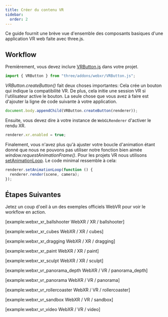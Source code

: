 ```yaml
---
title: Créer du contenu VR
sidebar:
  order: 2
---
```


Ce guide fournit une brève vue d'ensemble des composants basiques d'une application VR web
faite avec three.js.

## Workflow

Premièrement, vous devez inclure [ VRButton.js](https://github.com/mrdoob/three.js/blob/master/examples/jsm/webxr/VRButton.js)
dans votre projet.

```javascript
import { VRButton } from "three/addons/webxr/VRButton.js";
```

_VRButton.createButton()_ fait deux choses importantes: Cela crée un bouton qui indique
la compatibilité VR. De plus, cela initie une session VR si l'utilisateur active le bouton. La seule chose que vous avez
à faire est d'ajouter la ligne de code suivante à votre application.

```javascript
document.body.appendChild(VRButton.createButton(renderer));
```

Ensuite, vous devez dire à votre instance de `WebGLRenderer` d'activer le rendu XR.

```javascript
renderer.xr.enabled = true;
```

Finalement, vous n'avez plus qu'à ajuster votre boucle d'animation étant donné que nous ne pouvons pas utiliser notre fonction bien aimée
_window.requestAnimationFrame()_. Pour les projets VR nous utilisons [setAnimationLoop](api/renderers/WebGLRenderer#setAnimationLoop).
Le code minimal ressemble à cela:

```javascript
renderer.setAnimationLoop(function () {
  renderer.render(scene, camera);
});
```

## Étapes Suivantes

Jetez un coup d'oeil à un des exemples officiels WebVR pour voir le workflow en action.

[example:webxr_xr_ballshooter WebXR / XR / ballshooter]

[example:webxr_xr_cubes WebXR / XR / cubes]

[example:webxr_xr_dragging WebXR / XR / dragging]

[example:webxr_xr_paint WebXR / XR / paint]

[example:webxr_xr_sculpt WebXR / XR / sculpt]

[example:webxr_vr_panorama_depth WebXR / VR / panorama_depth]

[example:webxr_vr_panorama WebXR / VR / panorama]

[example:webxr_vr_rollercoaster WebXR / VR / rollercoaster]

[example:webxr_vr_sandbox WebXR / VR / sandbox]

[example:webxr_vr_video WebXR / VR / video]
